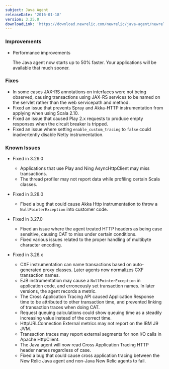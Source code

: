 ```yaml
---
subject: Java Agent
releaseDate: '2016-01-18'
version: 3.25.0
downloadLink: 'https://download.newrelic.com/newrelic/java-agent/newrelic-agent/3.25.0/'
---
```


### Improvements

* Performance improvements

  The Java agent now starts up to 50% faster. Your applications will be available that much sooner.

### Fixes

* In some cases JAX-RS annotations on interfaces were not being observed, causing transactions using JAX-RS services to be named on the servlet rather than the web servicepath and method.
* Fixed an issue that prevents Spray and Akka-HTTP instrumentation from applying when using Scala 2.10.
* Fixed an issue that caused Play 2.x requests to produce empty responses when the circuit breaker is tripped.
* Fixed an issue where setting `enable_custom_tracing` to `false` could inadvertently disable Netty instrumentation.

### Known Issues

* Fixed in 3.29.0

  * Applications that use Play and Ning AsyncHttpClient may miss transactions.
  * The thread profiler may not report data while profiling certain Scala classes.
* Fixed in 3.28.0

  * Fixed a bug that could cause Akka Http instrumentation to throw a `NullPointerException` into customer code.
* Fixed in 3.27.0

  * Fixed an issue where the agent treated HTTP headers as being case sensitive, causing CAT to miss under certain conditions.
  * Fixed various issues related to the proper handling of multibyte character encoding.
* Fixed in 3.26.x

  * CXF instrumentation can name transactions based on auto-generated proxy classes. Later agents now normalizes CXF transaction names.
  * EJB instrumentation may cause a `NullPointerException` in application code, and erroneously set transaction names. In later versions, the agent records a metric.
  * The Cross Application Tracing API caused Application Response time to be attributed to other transaction time, and prevented linking of transaction traces when doing CAT.
  * Request queuing calculations could show queuing time as a steadily increasing value instead of the correct time.
  * HttpURLConnection External metrics may not report on the IBM J9 JVM.
  * Transaction traces may report external segments for non I/O calls in Apache HttpClient.
  * The Java agent will now read Cross Application Tracing HTTP header names regardless of case.
  * Fixed a bug that could cause cross application tracing between the New Relic Java agent and non-Java New Relic agents to fail.
